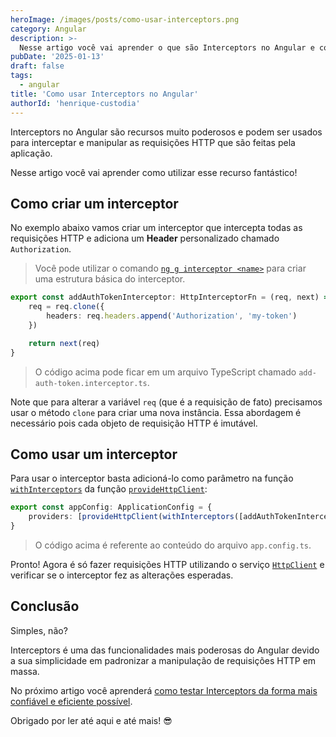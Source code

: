 ```yaml
---
heroImage: /images/posts/como-usar-interceptors.png
category: Angular
description: >-
  Nesse artigo você vai aprender o que são Interceptors no Angular e como utilizar esse recurso para interceptar e manipular as requisições HTTP.
pubDate: '2025-01-13'
draft: false
tags:
  - angular
title: 'Como usar Interceptors no Angular'
authorId: 'henrique-custodia'
---
```



Interceptors no Angular são recursos muito poderosos e podem ser usados para interceptar e
manipular as requisições HTTP que são feitas pela aplicação.

Nesse artigo você vai aprender como utilizar esse recurso fantástico!

> <EmbedYtVideo src='https://www.youtube.com/embed/B1lZyaMmh2M?si=fmKqbFcnPrPO0n-S' />

## Como criar um interceptor

No exemplo abaixo vamos criar um interceptor que intercepta todas as requisições HTTP e adiciona um **Header** personalizado chamado `Authorization`.

> Você pode utilizar o comando [`ng g interceptor <name>`](https://angular.dev/cli/generate/interceptor) para criar uma estrutura básica do interceptor.

```ts
export const addAuthTokenInterceptor: HttpInterceptorFn = (req, next) => {
	req = req.clone({
		headers: req.headers.append('Authorization', 'my-token')
	})

	return next(req)
}
```

> O código acima pode ficar em um arquivo TypeScript chamado `add-auth-token.interceptor.ts`.

Note que para alterar a variável `req` (que é a requisição de fato) precisamos usar o método `clone` para criar uma nova instância.
Essa abordagem é necessário pois cada objeto de requisição HTTP é imutável.

<Ads />

## Como usar um interceptor

Para usar o interceptor basta adicioná-lo como parâmetro na função [`withInterceptors`](https://angular.dev/api/common/http/withInterceptors#) da função [`provideHttpClient`](https://angular.dev/api/common/http/provideHttpClient#):

```ts
export const appConfig: ApplicationConfig = {
	providers: [provideHttpClient(withInterceptors([addAuthTokenInterceptor]))]
}
```

> O código acima é referente ao conteúdo do arquivo `app.config.ts`.

Pronto! Agora é só fazer requisições HTTP utilizando o serviço [`HttpClient`](https://angular.dev/api/common/http/HttpClient) e verificar se o interceptor fez as alterações esperadas.

## Conclusão

Simples, não?

Interceptors é uma das funcionalidades mais poderosas do Angular devido a sua
simplicidade em padronizar a manipulação de requisições HTTP em massa.

No próximo artigo você aprenderá [como testar Interceptors da forma mais confiável e eficiente possível](https://blog.codedimension.com.br/post/como-testar-interceptors/).

Obrigado por ler até aqui e até mais! 😎
